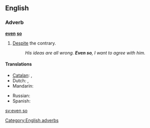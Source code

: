 ==English==

===Adverb===
'''[[even]] [[so]]'''

# [[despite|Despite]] the contrary.
#: ''His ideas are all wrong. '''Even so''', I want to agree with him.''

====Translations====
{{trans-top|despite the contrary}}
* [[Catalan]]: {{t|ca|tot i així}}, {{t|ca|tot i això}}
* Dutch: {{t|nl|toch}}, {{t|nl|desondanks}}
* Mandarin: {{t|cmn|即使这样|sc=Hani}}
{{trans-mid}}
* Russian: {{t|ru|несмотря на это|sc=Cyrl}}
* Spanish: {{t-|es|aun así}}
{{trans-bottom}}

[[Category:English adverbs]]

[[sv:even so]]